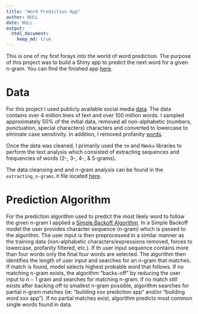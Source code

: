 ```yaml
---
title: "Word Prediction App"
author: NULL
date: NULL
output:
  html_document:
    keep_md: true
---
```


This is one of my first forays into the world of word prediction.  The purpose of this project was to build a Shiny app to predict the next word for a given n-gram.  You can find the finished app [here]().

# Data
For this project I used publicly available social media [data](http://www.corpora.heliohost.org/index.html).  The data contains over 4 million lines of text and over 100 million words.  I sampled approximately 50% of the initial data, removed all non-alphabetic (numbers, punctuation, special characters) characters and converted to lowercase to elminate case sensitivity.  In addition, I removed profanity [words](https://github.com/shutterstock/List-of-Dirty-Naughty-Obscene-and-Otherwise-Bad-Words/blob/master/en).

Once the data was cleaned, I primarily used the `tm` and `RWeka` libraries to perform the text analysis which consisted of extracting sequences and frequencies of words (2-, 3-, 4-, & 5-grams).

The data cleansing and and n-gram analysis can be found in the `extracting_n-grams.R` file located [here](https://github.com/bradleyboehmke/word_prediction_app).

# Prediction Algorithm
For the prediction algorithm used to predict the most likely word to follow the given n-gram I applied a [Simple Backoff Algorithm](http://en.wikipedia.org/wiki/Katz%27s_back-off_model).  In a Simple Backoff model the user provides character sequence (n-gram) which is passed to the algorithm.  The user input is then preprocessed in a similar manner as the training data (non-alphabetic characters/expressions removed, forces to lowercase, profanity filtered, etc.).  If th user input sequence contains more than four words only the final four words are selected.  The algorithm then identifies the length of user input and searches for an n-gram that matches.  If match is found, model selects highest probable word that follows.  If no matching n-gram exists, the algorithm "backs-off" by reducing the user input to $n-1$ gram and searches for matching n-gram.  If no match still exists after backing off to smallest n-gram possible, algorithm searches for partial n-gram matches (ie: "building xxx prediction app" and/or "building word xxx app").  If no partial matches exist, algorithm predicts most common single words found in data.

